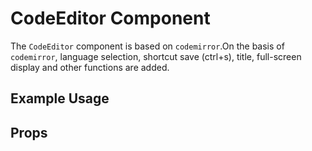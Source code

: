 
<Meta title='Components/CodeEditor' of={CodeEditor} />

# CodeEditor Component

The `CodeEditor` component is based on `codemirror`.On the basis of `codemirror`, language selection, shortcut save (ctrl+s), title, full-screen display and other functions are added.

## Example Usage

<Canvas>
    <Story of={Primary} />
</Canvas>

## Props

<ArgTypes typeof={CodeEditor} />

